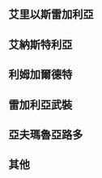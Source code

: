 {{CGroupH|name=regalia|desc=[[雷加利亞三聖星]]}}
<!--大陸簡體為pptv聚力動漫授權版譯名，香港正體則是ViuTV譯名-->
<noinclude>
==艾里以斯雷加利亞==
</noinclude>
{{CItem|zh-cn:雷加利亚; zh-tw:雷加利亞; zh-hk:雷加利亞;}}
{{CItem|zh-cn:尤因谢尔; zh-tw:羽依希爾; zh-hk:羽依莎露;}}
{{CItem|zh-cn:蕾娜; zh-tw:蕾娜; zh-hk:麗娜;}}
{{CItem|zh-cn:阿斯特里亚; zh-tw:埃斯托利亞; zh-hk:阿士特里亞;}}
{{CItem|zh-cn:尤依;zh-tw:羽依;zh-hk:羽依;}}
{{CItem|zh-cn:麦格纳; zh-tw:瑪古娜; zh-hk:瑪古娜;}}
{{CItem|zh-cn:阿列克托; zh-tw:亞雷庫托; zh-hk:阿力古托;}}
{{CItem|zh-cn:萨拉; zh-tw:莎拉; zh-hk:莎拉;}}
{{CItem|zh-cn:缇亚; zh-tw:媞亞; zh-hk:蒂亞;}}
{{CItem|zh-cn:提西斯; zh-tw:提西斯; zh-hk:蒂西斯;}}
{{CItem|zh-cn:英格丽德; zh-tw:英格麗德; zh-hk:英蘭特;}}
{{CItem|zh-cn:可依·提耶斯特; zh-tw:凱伊·提亞斯; zh-hk:琪·提雅詩多;}}
{{CItem|1=凱伊=>zh-cn:可依;凱伊=>zh-hk:阿琪;凱伊=>zh-mo:阿琪;阿琪=>zh-cn:可依;阿琪=>zh-tw:凱伊;}}
{{CItem|zh-cn:提耶斯特; zh-tw:提亞斯; zh-hk:提雅詩多;}}
{{CItem|zh-cn:墨盖拉;zh-tw:墨蓋拉;zh-hk:米加埃拉;}}

<noinclude>
==艾納斯特利亞==
</noinclude>
{{CItem|zh-cn:埃纳斯特利亚; zh-tw:艾納斯特利亞; zh-hk:艾納斯特利亞;}}
{{CItem|zh-cn:雷兹·鸣海; zh-tw:蕾姿·鳴海; zh-hk:莉·鳴海;}}
{{CItem|zh-cn:雷兹; zh-tw:蕾姿; zh-hk:阿莉;}}
{{CItem|zh-cn:古乃江; zh-tw:近衛; zh-hk:近衞;}}
{{CItem|zh-cn:玛卡雷特; zh-tw:瑪格麗特; zh-hk:瑪加烈;}}
{{CItem|zh-cn:巴恩利; zh-tw:伯恩利; zh-hk:班利;}}
{{CItem|zh-cn:马夏尔; zh-tw:馬歇爾; zh-hk:馬西;}}
{{CItem|zh-cn:提欧多尔; zh-tw:西奧多; zh-hk:迪奧多亞;}}
{{CItem|zh-cn:莫亚; zh-tw:穆亞;}}
{{CItem|zh-cn:奈留;zh-tw:奈留;zh-hk:露娜;}}

<noinclude>

==利姆加爾德特==
</noinclude>
{{CItem|zh-cn:利姆加尔德;zh-tw:利姆加爾德;zh-hk:利姆加爾德特;}}
{{CItem|zh-cn:亚贝尔;zh-tw:亞貝爾;zh-hk:阿比留;}}
{{CItem|zh-cn:伦铁修塔特; zh-tw:倫提斯泰特; zh-hk:倫廷舒達多;}}

<noinclude>
==雷加利亞武裝==
</noinclude>
{{CItem|zh-cn:雷加利亚武装;zh-tw:雷加利亞武裝;zh-hk:雷加利亞武裝;}}
{{CItem|zh-cn:马佩特;zh-tw:馬貝特;zh-hk:馬貝特;}}
{{CItem|zh-cn:强尼;zh-tw:強尼;zh-hk:仲尼;}}
{{CItem|zh-cn:光之机械神;zh-tw:光之機械神;zh-hk:盧克司·愛克斯瑪基拿;}}
{{CItem|zh-cn:诺亚;zh-tw:諾亞;zh-hk:羅亞;}}

<noinclude>
==亞夫瑪魯亞路多==
</noinclude>
{{CItem|zh-cn:阿夫马尔亚路特;zh-tw:阿夫瑪魯亞爾特;zh-hk:亞夫瑪魯亞路多;}}
{{CItem|zh-cn:卡里姆·阿尔·塔拉基;zh-tw:卡利姆·阿爾·塔拉奇;zh-hk:加利門·亞路·多拉奇;}}

<noinclude>
==其他==
</noinclude>
{{CItem|zh-cn:毁灭; zh-tw:淪陷; zh-hk:淪陷;}}
{{CItem|zh-cn:大胸女皇;zh-tw:胸部女皇;zh-hk:咪咪女王;}}
{{CGroupF}}